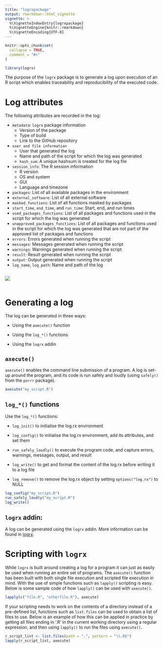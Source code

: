 ```yaml
---
title: "logrxpackage"
output: rmarkdown::html_vignette
vignette: >
  %\VignetteIndexEntry{logrxpackage}
  %\VignetteEngine{knitr::rmarkdown}
  %\VignetteEncoding{UTF-8}
---
```


```r
knitr::opts_chunk$set(
  collapse = TRUE,
  comment = "#>"
)
```

```r
library(logrx)
```

The purpose of the `logrx` package is to generate a log upon execution of 
an R script which enables traceability and reproducibility of the executed code. 


# Log attributes
The following attributes are recorded in the log:

* `metadata`: `logrx` package information
   + Version of the package
   + Type of build
   + Link to the GitHub repository
* `user and file information`
   + User that generated the log
   + Name and path of the script for which the log was generated
   + `hash_sum`: A unique hashsum is created for the log file
* `session_info`: The R session information
   + R version
   + OS and system
   + GUI
   + Language and timezone
* `packages`: List of all available packages in the environment
* `external_software`: List of all external software
* `masked_functions`: List of all functions masked by packages
* `start_time`, `end_time`, and `run_time`: Start, end, and run times
* `used_packages_functions`: List of all packages and functions used in the 
script for which the log was generated
* `unapproved_packages_functions`: List of all packages and functions used in 
the script for which the log was generated that are not part of the approved 
list of packages and functions
* `errors`: Errors generated when running the script
* `messages`: Messages generated when running the script
* `warnings`: Warnings generated when running the script
* `result`: Result generated when running the script
* `output`: Output generated when running the script
* `log_name`, `log_path`: Name and path of the log


<style>
  .scrolled {
    overflow-y: scroll !important;
    white-space: nowrap;
    max-height: 400px;
  }
</style>

<div class = "scrolled">
 <img src='`r here::here("man/figures/log.png")`'/>
</div>

# Generating a log
The log can be generated in three ways:

* Using the `axecute()` function

* Using the `log_*()` functions

* Using the `logrx` addin

## `axecute()`
`axecute()` enables the command line submission of a program. A log is 
set-up around the program, and its code is run safely and loudly (using 
`safely()` from the `purrr` package).
```r
axecute("my_script.R")
```


## `log_*()` functions
Use the `log_*()` functions:

* `log_init()` to initialise the log.rx environment

* `log_config()` to initialise the log.rx environment, add its attributes, and 
set them

* `run_safely_loudly()` to execute the program code, and capture errors, 
warnings, messages, output, and result

* `log_write()` to get and format the content of the log.rx before writing it 
to a log file

* `log_remove()` to remove the log.rx object by setting `options("log.rx")` to 
NULL
```r
log_config("my_script.R")
run_safely_loudly("my_script.R")
log_write()
```

## `logrx` addin:
A log can be generated using the ```logrx``` addin. More information can be found in [logrx](https://pharmaverse.github.io/logrx/index.html).


# Scripting with ```logrx```
While ```logrx``` is built around creating a log for a program it can just as 
easily be used when running an entire set of programs.  The `axecute()` 
function has been built with both single file execution and scripted file 
execution in mind.  With the use of simple functions such as `lapply()` 
scripting is easy.  Below is some sample code of how `lapply()` can be used 
with `axecute()`.

```r
lapply(c("file.R", "otherfile.R"), axecute)
```

If your scripting needs to work on the contents of a directory instead of a 
pre-defined list, functions such as `list.files` can be used to obtain a list 
of files to use.  Below is an example of how this can be applied in practice by 
getting all files ending in '.R' in the current working directory using a 
regular expression, and then using `lapply()` to run the files using 
`axecute()`.

```r
r_script_list <- list.files(path = ".", pattern = "\\.R$")
lapply(r_script_list, axecute)
```

